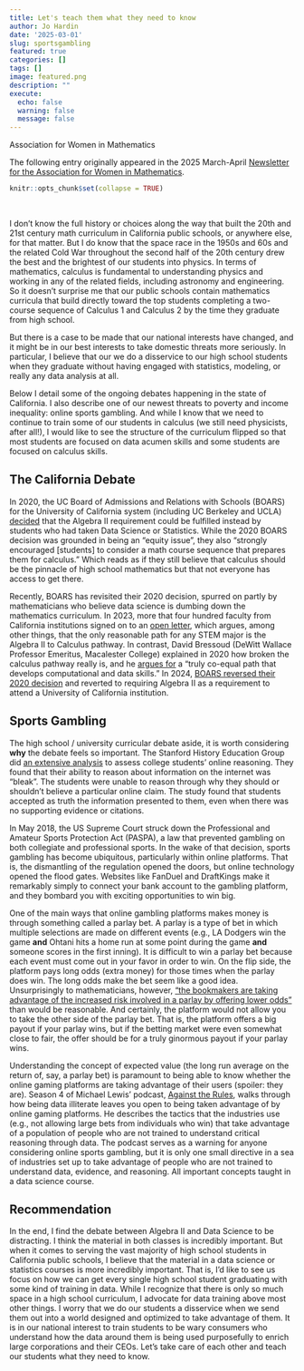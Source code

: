 ```yaml
---
title: Let's teach them what they need to know
author: Jo Hardin
date: '2025-03-01'
slug: sportsgambling
featured: true
categories: []
tags: []
image: featured.png
description: ""
execute:
  echo: false
  warning: false
  message: false
---
```




:::{.blog}
::::{.blog-header}
Association for Women in Mathematics
::::

::::{.blog-container}

The following entry originally appeared in the 2025 March-April <a href = "https://awm-math.org/publications/newsletter/" target = "_blank">Newsletter for the Association for Women in Mathematics</a>.

::::
:::
 

```r
knitr::opts_chunk$set(collapse = TRUE)
```

<br/>


I don't know the full history or choices along the way that built the 20th and 21st century math curriculum in California public schools, or anywhere else, for that matter.  But I do know that the space race in the 1950s and 60s and the related Cold War throughout the second half of the 20th century drew the best and the brightest of our students into physics.  In terms of mathematics, calculus is fundamental to understanding physics and working in any of the related fields, including astronomy and engineering. So it doesn't surprise me that our public schools contain mathematics curricula that build directly toward the top students completing a two-course sequence of Calculus 1 and Calculus 2 by the time they graduate from high school.

But there is a case to be made that our national interests have changed, and it might be in our best interests to take domestic threats more seriously. In particular, I believe that our we do a disservice to our high school students when they graduate without having engaged with statistics, modeling, or really any data analysis at all.  

Below I detail some of the ongoing debates happening in the state of California. I also describe one of our newest threats to poverty and income inequality: online sports gambling.  And while I know that we need to continue to train some of our students in calculus (we still need physicists, after all!), I would like to see the structure of the curriculum flipped so that most students are focused on data acumen skills and some students are focused on calculus skills.


## The California Debate

In 2020, the UC Board of Admissions and Relations with Schools (BOARS) for the University of California system (including UC Berkeley and UCLA) <a href = "https://senate.universityofcalifornia.edu/_files/committees/boars/documents/statement-on-mathematics-preparation-for-uc.pdf" target = "_blank">decided</a> that the Algebra II requirement could be fulfilled instead by students who had taken Data Science or Statistics. While the 2020 BOARS decision was grounded in being an "equity issue", they also "strongly encouraged [students] to consider a math course sequence that prepares them for calculus."  Which reads as if they still believe that calculus should be the pinnacle of high school mathematics but that not everyone has access to get there.

Recently, BOARS has revisited their 2020 decision, spurred on partly by mathematicians who believe data science is dumbing down the mathematics curriculum.  In 2023, more that four hundred faculty from California institutions signed on to an <a href = "https://sites.google.com/view/mathindatamatters/home" target = "_blank">open letter</a>, which argues, among other things, that the only reasonable path for any STEM major is the Algebra II to Calculus pathway. In contrast, David Bressoud (DeWitt Wallace Professor Emeritus, Macalester College) explained in 2020 how broken the calculus pathway really is, and he <a href = "https://www.mathvalues.org/masterblog/launchings20201001" target = "_blank">argues for</a> a "truly co-equal path that develops computational and data skills." In 2024, <a href = "https://senate.universityofcalifornia.edu/_files/committees/boars/documents/boarsacwphase1report-20240221.pdf" target = "_blank">BOARS reversed their 2020 decision</a> and reverted to requiring Algebra II as a requirement to attend a University of California institution.

## Sports Gambling

The high school / university curricular debate aside, it is worth considering **why** the debate feels so important. The Stanford History Education Group did <a href = "https://stacks.stanford.edu/file/druid:fv751yt5934/SHEG%20Evaluating%20Information%20Online.pdf" target = "_blank">an extensive analysis</a> to assess college students' online reasoning.  They found that their ability to reason about information on the internet was "bleak". The students were unable to reason through why they should or shouldn't believe a particular online claim.  The study found that students accepted as truth the information presented to them, even when there was no supporting evidence or citations.

In May 2018, the US Supreme Court struck down the Professional and Amateur Sports Protection Act (PASPA), a law that prevented gambling on both collegiate and professional sports. In the wake of that decision, sports gambling has become ubiquitous, particularly within online platforms. That is, the dismantling of the regulation opened the doors, but online technology opened the flood gates. Websites like FanDuel and DraftKings make it remarkably simply to connect your bank account to the gambling platform, and they bombard you with exciting opportunities to win big. 

One of the main ways that online gambling platforms makes money is through something called a parlay bet. A parlay is a type of bet in which multiple selections are made on different events (e.g., LA Dodgers win the game **and** Ohtani hits a home run at some point during the game **and** someone scores in the first inning). It is difficult to win a parlay bet because each event must come out in your favor in order to win. On the flip side, the platform pays long odds (extra money) for those times when the parlay does win.  The long odds make the bet seem like a good idea.  Unsurprisingly to mathematicians, however, <a href = "https://leans.ai/betting/how-to/are-parlays-worth-it/" target = "_blank">"the bookmakers are taking advantage of the increased risk involved in a parlay by offering lower odds"</a> than would be reasonable.  And certainly, the platform would not allow you to take the other side of the parlay bet. That is, the platform offers a big payout if your parlay wins, but if the betting market were even somewhat close to fair, the offer should be for a truly ginormous payout if your parlay wins.

Understanding the concept of expected value (the long run average on the return of, say, a parlay bet) is paramount to being able to know whether the online gaming platforms are taking advantage of their users (spoiler: they are).  Season 4 of Michael Lewis' podcast, <a href = "https://www.pushkin.fm/podcasts/against-the-rules" target = "_blank">Against the Rules</a>, walks through how being data illiterate leaves you open to being taken advantage of by online gaming platforms. He describes the tactics that the industries use (e.g., not allowing large bets from individuals who win) that take advantage of a population of people who are not trained to understand critical reasoning through data. The podcast serves as a warning for anyone considering online sports gambling, but it is only one small directive in a sea of industries set up to take advantage of people who are not trained to understand data, evidence, and reasoning.  All important concepts taught in a data science course.

## Recommendation

In the end, I find the debate between Algebra II and Data Science to be distracting. I think the material in both classes is incredibly important. But when it comes to serving the vast majority of high school students in California public schools, I believe that the material in a data science or statistics courses is more incredibly important. That is, I'd like to see us focus on how we can get every single high school student graduating with some kind of training in data. While I recognize that there is only so much space in a high school curriculum, I advocate for data training above most other things.  I worry that we do our students a disservice when we send them out into a world designed and optimized to take advantage of them. It is in our national interest to train students to be wary consumers who understand how the data around them is being used purposefully to enrich large corporations and their CEOs. Let's take care of each other and teach our students what they need to know.




